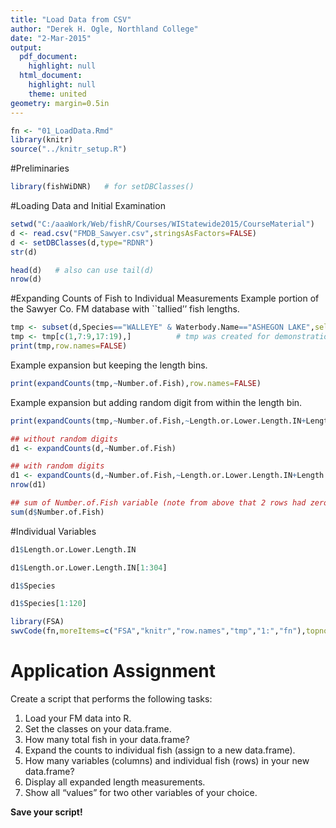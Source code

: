 ```yaml
---
title: "Load Data from CSV"
author: "Derek H. Ogle, Northland College"
date: "2-Mar-2015"
output:
  pdf_document:
    highlight: null
  html_document:
    highlight: null
    theme: united
geometry: margin=0.5in
---
```


```r
fn <- "01_LoadData.Rmd"
library(knitr)
source("../knitr_setup.R")
```

#Preliminaries
```r
library(fishWiDNR)   # for setDBClasses()
```

#Loading Data and Initial Examination
```r
setwd("C:/aaaWork/Web/fishR/Courses/WIStatewide2015/CourseMaterial")
d <- read.csv("FMDB_Sawyer.csv",stringsAsFactors=FALSE)
d <- setDBClasses(d,type="RDNR")
str(d)
```

```r
head(d)   # also can use tail(d)
nrow(d)
```

\newpage

#Expanding Counts of Fish to Individual Measurements
Example portion of the Sawyer Co. FM database with ``tallied'' fish lengths.
```r
tmp <- subset(d,Species=="WALLEYE" & Waterbody.Name=="ASHEGON LAKE",select=c("Fish.Data.Seq.No","Species","Number.of.Fish","Length.or.Lower.Length.IN","Length.Upper.IN"))
tmp <- tmp[c(1,7:9,17:19),]          # tmp was created for demonstration purposes only
print(tmp,row.names=FALSE)
```

Example expansion but keeping the length bins.
```r
print(expandCounts(tmp,~Number.of.Fish),row.names=FALSE)
```

Example expansion but adding random digit from within the length bin.
```r
print(expandCounts(tmp,~Number.of.Fish,~Length.or.Lower.Length.IN+Length.Upper.IN,new.name="Len"),row.names=FALSE)
```

```r
## without random digits
d1 <- expandCounts(d,~Number.of.Fish)

## with random digits
d1 <- expandCounts(d,~Number.of.Fish,~Length.or.Lower.Length.IN+Length.Upper.IN,new.name="Len")
nrow(d1)

## sum of Number.of.Fish variable (note from above that 2 rows had zero fish)
sum(d$Number.of.Fish)
```


#Individual Variables
```r
d1$Length.or.Lower.Length.IN
```
```r
d1$Length.or.Lower.Length.IN[1:304]
```
```r
d1$Species
```
```r
d1$Species[1:120]
```

```r
library(FSA)
swvCode(fn,moreItems=c("FSA","knitr","row.names","tmp","1:","fn"),topnotes=c(fn,"Some of the output was suppressed when making the final document.","Thus, running this script will give somewhat different results."))
```

\newpage

# Application Assignment

Create a script that performs the following tasks:

1. Load your FM data into R.
1. Set the classes on your data.frame.
1. How many total fish in your data.frame?
1. Expand the counts to individual fish (assign to a new data.frame).
1. How many variables (columns) and individual fish (rows) in your new data.frame?
1. Display all expanded length measurements.
1. Show all "values" for two other variables of your choice.

**Save your script!**
